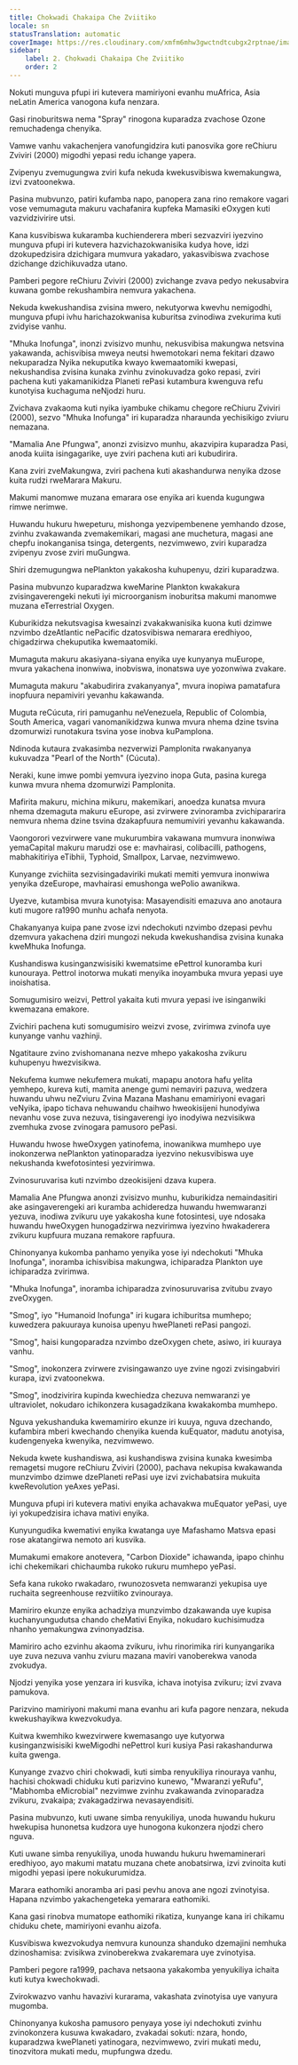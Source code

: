 ```yaml
---
title: Chokwadi Chakaipa Che Zviitiko
locale: sn
statusTranslation: automatic
coverImage: https://res.cloudinary.com/xmfm6mhw3gwctndtcubgx2rptnae/image/upload/v1741354419/small_cover_la_gran_rebelion_28716e29d2.webp
sidebar:
    label: 2. Chokwadi Chakaipa Che Zviitiko
    order: 2
---
```

Nokuti munguva pfupi iri kutevera mamiriyoni evanhu muAfrica, Asia neLatin America vanogona kufa nenzara.

Gasi rinoburitswa nema "Spray" rinogona kuparadza zvachose Ozone remuchadenga chenyika.

Vamwe vanhu vakachenjera vanofungidzira kuti panosvika gore reChiuru Zviviri (2000) migodhi yepasi redu ichange yapera.

Zvipenyu zvemugungwa zviri kufa nekuda kwekusvibiswa kwemakungwa, izvi zvatoonekwa.

Pasina mubvunzo, patiri kufamba napo, panopera zana rino remakore vagari vose vemumaguta makuru vachafanira kupfeka Mamasiki eOxygen kuti vazvidzivirire utsi.

Kana kusvibiswa kukaramba kuchienderera mberi sezvazviri iyezvino munguva pfupi iri kutevera hazvichazokwanisika kudya hove, idzi dzokupedzisira dzichigara mumvura yakadaro, yakasvibiswa zvachose dzichange dzichikuvadza utano.

Pamberi pegore reChiuru Zviviri (2000) zvichange zvava pedyo nekusabvira kuwana gombe rekushambira nemvura yakachena.

Nekuda kwekushandisa zvisina mwero, nekutyorwa kwevhu nemigodhi, munguva pfupi ivhu harichazokwanisa kuburitsa zvinodiwa zvekurima kuti zvidyise vanhu.

"Mhuka Inofunga", inonzi zvisizvo munhu, nekusvibisa makungwa netsvina yakawanda, achisvibisa mweya neutsi hwemotokari nema fekitari dzawo nekuparadza Nyika nekuputika kwayo kwemaatomiki kwepasi, nekushandisa zvisina kunaka zvinhu zvinokuvadza goko repasi, zviri pachena kuti yakamanikidza Planeti rePasi kutambura kwenguva refu kunotyisa kuchaguma neNjodzi huru.

Zvichava zvakaoma kuti nyika iyambuke chikamu chegore reChiuru Zviviri (2000), sezvo "Mhuka Inofunga" iri kuparadza nharaunda yechisikigo zviuru nemazana.

"Mamalia Ane Pfungwa", anonzi zvisizvo munhu, akazvipira kuparadza Pasi, anoda kuiita isingagarike, uye zviri pachena kuti ari kubudirira.

Kana zviri zveMakungwa, zviri pachena kuti akashandurwa nenyika dzose kuita rudzi rweMarara Makuru.

Makumi manomwe muzana emarara ose enyika ari kuenda kugungwa rimwe nerimwe.

Huwandu hukuru hwepeturu, mishonga yezvipembenene yemhando dzose, zvinhu zvakawanda zvemakemikari, magasi ane muchetura, magasi ane chepfu inokanganisa tsinga, detergents, nezvimwewo, zviri kuparadza zvipenyu zvose zviri muGungwa.

Shiri dzemugungwa nePlankton yakakosha kuhupenyu, dziri kuparadzwa.

Pasina mubvunzo kuparadzwa kweMarine Plankton kwakakura zvisingaverengeki nekuti iyi microorganism inoburitsa makumi manomwe muzana eTerrestrial Oxygen.

Kuburikidza nekutsvagisa kwesainzi zvakakwanisika kuona kuti dzimwe nzvimbo dzeAtlantic nePacific dzatosvibiswa nemarara eredhiyoo, chigadzirwa chekuputika kwemaatomiki.

Mumaguta makuru akasiyana-siyana enyika uye kunyanya muEurope, mvura yakachena inonwiwa, inobviswa, inonatswa uye yozonwiwa zvakare.

Mumaguta makuru "akabudirira zvakanyanya", mvura inopiwa pamatafura inopfuura nepamiviri yevanhu kakawanda.

Muguta reCúcuta, riri pamuganhu neVenezuela, Republic of Colombia, South America, vagari vanomanikidzwa kunwa mvura nhema dzine tsvina dzomurwizi runotakura tsvina yose inobva kuPamplona.

Ndinoda kutaura zvakasimba nezverwizi Pamplonita rwakanyanya kukuvadza "Pearl of the North" (Cúcuta).

Neraki, kune imwe pombi yemvura iyezvino inopa Guta, pasina kurega kunwa mvura nhema dzomurwizi Pamplonita.

Mafirita makuru, michina mikuru, makemikari, anoedza kunatsa mvura nhema dzemaguta makuru eEurope, asi zvirwere zvinoramba zvichipararira nemvura nhema dzine tsvina dzakapfuura nemumiviri yevanhu kakawanda.

Vaongorori vezvirwere vane mukurumbira vakawana mumvura inonwiwa yemaCapital makuru marudzi ose e: mavhairasi, colibacilli, pathogens, mabhakitiriya eTibhii, Typhoid, Smallpox, Larvae, nezvimwewo.

Kunyange zvichiita sezvisingadaviriki mukati memiti yemvura inonwiwa yenyika dzeEurope, mavhairasi emushonga wePolio awanikwa.

Uyezve, kutambisa mvura kunotyisa: Masayendisiti emazuva ano anotaura kuti mugore ra1990 munhu achafa nenyota.

Chakanyanya kuipa pane zvose izvi ndechokuti nzvimbo dzepasi pevhu dzemvura yakachena dziri mungozi nekuda kwekushandisa zvisina kunaka kweMhuka Inofunga.

Kushandiswa kusinganzwisisiki kwematsime ePettrol kunoramba kuri kunouraya. Pettrol inotorwa mukati menyika inoyambuka mvura yepasi uye inoishatisa.

Somugumisiro weizvi, Pettrol yakaita kuti mvura yepasi ive isinganwiki kwemazana emakore.

Zvichiri pachena kuti somugumisiro weizvi zvose, zvirimwa zvinofa uye kunyange vanhu vazhinji.

Ngatitaure zvino zvishomanana nezve mhepo yakakosha zvikuru kuhupenyu hwezvisikwa.

Nekufema kumwe nekufemera mukati, mapapu anotora hafu yelita yemhepo, kureva kuti, mamita anenge gumi nemaviri pazuva, wedzera huwandu uhwu neZviuru Zvina Mazana Mashanu emamiriyoni evagari veNyika, ipapo tichava nehuwandu chaihwo hweokisijeni hunodyiwa nevanhu vose zuva nezuva, tisingaverengi iyo inodyiwa nezvisikwa zvemhuka zvose zvinogara pamusoro pePasi.

Huwandu hwose hweOxygen yatinofema, inowanikwa mumhepo uye inokonzerwa nePlankton yatinoparadza iyezvino nekusvibiswa uye nekushanda kwefotosintesi yezvirimwa.

Zvinosuruvarisa kuti nzvimbo dzeokisijeni dzava kupera.

Mamalia Ane Pfungwa anonzi zvisizvo munhu, kuburikidza nemaindasitiri ake asingaverengeki ari kuramba achideredza huwandu hwemwaranzi yezuva, inodiwa zvikuru uye yakakosha kune fotosintesi, uye ndosaka huwandu hweOxygen hunogadzirwa nezvirimwa iyezvino hwakaderera zvikuru kupfuura muzana remakore rapfuura.

Chinonyanya kukomba panhamo yenyika yose iyi ndechokuti "Mhuka Inofunga", inoramba ichisvibisa makungwa, ichiparadza Plankton uye ichiparadza zvirimwa.

"Mhuka Inofunga", inoramba ichiparadza zvinosuruvarisa zvitubu zvayo zveOxygen.

"Smog", iyo "Humanoid Inofunga" iri kugara ichiburitsa mumhepo; kuwedzera pakuuraya kunoisa upenyu hwePlaneti rePasi pangozi.

"Smog", haisi kungoparadza nzvimbo dzeOxygen chete, asiwo, iri kuuraya vanhu.

"Smog", inokonzera zvirwere zvisingawanzo uye zvine ngozi zvisingabviri kurapa, izvi zvatoonekwa.

"Smog", inodzivirira kupinda kwechiedza chezuva nemwaranzi ye ultraviolet, nokudaro ichikonzera kusagadzikana kwakakomba mumhepo.

Nguva yekushanduka kwemamiriro ekunze iri kuuya, nguva dzechando, kufambira mberi kwechando chenyika kuenda kuEquator, madutu anotyisa, kudengenyeka kwenyika, nezvimwewo.

Nekuda kwete kushandiswa, asi kushandiswa zvisina kunaka kwesimba remagetsi mugore reChiuru Zviviri (2000), pachava nekupisa kwakawanda munzvimbo dzimwe dzePlaneti rePasi uye izvi zvichabatsira mukuita kweRevolution yeAxes yePasi.

Munguva pfupi iri kutevera mativi enyika achavakwa muEquator yePasi, uye iyi yokupedzisira ichava mativi enyika.

Kunyungudika kwemativi enyika kwatanga uye Mafashamo Matsva epasi rose akatangirwa nemoto ari kusvika.

Mumakumi emakore anotevera, "Carbon Dioxide" ichawanda, ipapo chinhu ichi chekemikari chichaumba rukoko rukuru mumhepo yePasi.

Sefa kana rukoko rwakadaro, rwunozosveta nemwaranzi yekupisa uye ruchaita segreenhouse rezviitiko zvinouraya.

Mamiriro ekunze enyika achadziya munzvimbo dzakawanda uye kupisa kuchanyungudutsa chando cheMativi Enyika, nokudaro kuchisimudza nhanho yemakungwa zvinonyadzisa.

Mamiriro acho ezvinhu akaoma zvikuru, ivhu rinorimika riri kunyangarika uye zuva nezuva vanhu zviuru mazana maviri vanoberekwa vanoda zvokudya.

Njodzi yenyika yose yenzara iri kusvika, ichava inotyisa zvikuru; izvi zvava pamukova.

Parizvino mamiriyoni makumi mana evanhu ari kufa pagore nenzara, nekuda kwekushayikwa kwezvokudya.

Kuitwa kwemhiko kwezvirwere kwemasango uye kutyorwa kusinganzwisisiki kweMigodhi nePettrol kuri kusiya Pasi rakashandurwa kuita gwenga.

Kunyange zvazvo chiri chokwadi, kuti simba renyukiliya rinouraya vanhu, hachisi chokwadi chiduku kuti parizvino kunewo, "Mwaranzi yeRufu", "Mabhomba eMicrobial" nezvimwe zvinhu zvakawanda zvinoparadza zvikuru, zvakaipa; zvakagadzirwa nevasayendisiti.

Pasina mubvunzo, kuti uwane simba renyukiliya, unoda huwandu hukuru hwekupisa hunonetsa kudzora uye hunogona kukonzera njodzi chero nguva.

Kuti uwane simba renyukiliya, unoda huwandu hukuru hwemaminerari eredhiyoo, ayo makumi matatu muzana chete anobatsirwa, izvi zvinoita kuti migodhi yepasi ipere nokukurumidza.

Marara eathomiki anoramba ari pasi pevhu anova ane ngozi zvinotyisa. Hapana nzvimbo yakachengeteka yemarara eathomiki.

Kana gasi rinobva mumatope eathomiki rikatiza, kunyange kana iri chikamu chiduku chete, mamiriyoni evanhu aizofa.

Kusvibiswa kwezvokudya nemvura kunounza shanduko dzemajini nemhuka dzinoshamisa: zvisikwa zvinoberekwa zvakaremara uye zvinotyisa.

Pamberi pegore ra1999, pachava netsaona yakakomba yenyukiliya ichaita kuti kutya kwechokwadi.

Zvirokwazvo vanhu havazivi kurarama, vakashata zvinotyisa uye vanyura mugomba.

Chinonyanya kukosha pamusoro penyaya yose iyi ndechokuti zvinhu zvinokonzera kusuwa kwakadaro, zvakadai sokuti: nzara, hondo, kuparadzwa kwePlaneti yatinogara, nezvimwewo, zviri mukati medu, tinozvitora mukati medu, mupfungwa dzedu.

